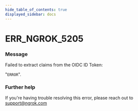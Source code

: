 ```yaml
---
hide_table_of_contents: true
displayed_sidebar: docs
---
```



# ERR_NGROK_5205

### Message

Failed to extract claims from the OIDC ID Token:

"`ERROR`".

<ErrorDetails error="err_ngrok_5205" />

### Further help

If you're having trouble resolving this error, please reach out to [support@ngrok.com](mailto:support@ngrok.com?subject=Help%20with%20ERR_NGROK_5205)
